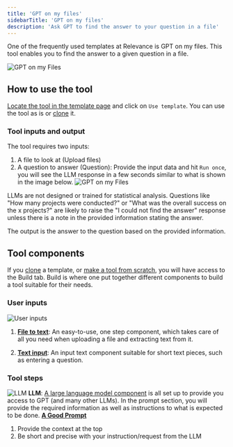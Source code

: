 ```yaml
---
title: 'GPT on my files'
sidebarTitle: 'GPT on my files'
description: 'Ask GPT to find the answer to your question in a file'
---
```

One of the frequently used templates at Relevance is GPT on my files. 
This tool enables you to find the answer to a given question in a file.

![GPT on my Files](/images/templates/gpt-on-my-files/GPT-on-my-files-form.png)

## How to use the tool
[Locate the tool in the template page](/templates/introduction) and click on `Use template`. 
You can use the tool as is or 
[clone](/templates/introduction#clone-a-template-create-a-copy-of-a-tool-in-your-account) it.

### Tool inputs and output
The tool requires two inputs: 
1. A file to look at (Upload files)
2. A question to answer (Question): 
Provide the input data and hit `Run once`, you will see the LLM response in a few seconds
similar to what is shown in the image below.
![GPT on my Files](/images/templates/gpt-on-my-files/GPT-on-my-files-answer.png)

<Tip>LLMs are not designed or trained for statistical analysis. Questions like 
"How many projects were conducted?" or "What was the overall success on the x projects?" 
are likely to raise the "I could not find the answer" response unless there is a note in 
the provided information stating the answer.</Tip>

The output is the answer to the question based on the provided information.

## Tool components
If you [clone](/templates/introduction#clone-a-template-create-a-copy-of-a-tool-in-your-account) 
a template, or [make a tool from scratch](/custom-tools/introduction), you will have access to the 
Build tab. Build is where one put together different components to build a tool suitable for
their needs.

### User inputs
![User inputs](/images/templates/gpt-on-my-files/GPT-on-my-files-build-input.png)

1. **[File to text](/custom-tools/user-inputs/file-to-text)**: An easy-to-use, one step component, 
which takes care of all you need when uploading a file and extracting text from it.

2. **[Text input](/custom-tools/user-inputs/text-input)**: An input text component suitable for short 
text pieces, such as entering a question.

### Tool steps
![LLM](/images/templates/gpt-on-my-files/GPT-on-my-files-build-llm.png)
**LLM**: [A large language model component](/custom-tools/tool-steps/llm) is all set up to provide 
you access to GPT (and many other LLMs). 
In the prompt section, you will provide the required information as well as instructions to what 
is expected to be done.
<Tip>
**[A Good Prompt](/llms/prompt)**
1. Provide the context at the top
2. Be short and precise with your instruction/request from the LLM
</Tip>